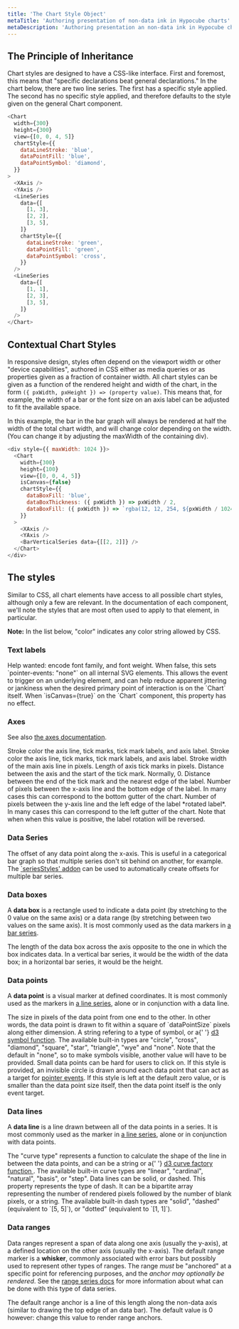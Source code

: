 ```yaml
---
title: 'The Chart Style Object'
metaTitle: 'Authoring presentation of non-data ink in Hypocube charts'
metaDescription: 'Authoring presentation an non-data ink in Hypocube charts'
---
```



## The Principle of Inheritance

Chart styles are designed to have a CSS-like interface. First and foremost, this means that "specific declarations beat general declarations." In the chart below, there are two line series. The first has a specific style applied. The second has no specific style applied, and therefore defaults to the style given on the general Chart component.

```javascript react-live=true
<Chart
  width={300}
  height={300}
  view={[0, 0, 4, 5]}
  chartStyle={{
    dataLineStroke: 'blue',
    dataPointFill: 'blue',
    dataPointSymbol: 'diamond',
  }}
>
  <XAxis />
  <YAxis />
  <LineSeries
    data={[
      [1, 3],
      [2, 2],
      [3, 5],
    ]}
    chartStyle={{
      dataLineStroke: 'green',
      dataPointFill: 'green',
      dataPointSymbol: 'cross',
    }}
  />
  <LineSeries
    data={[
      [1, 1],
      [2, 3],
      [3, 5],
    ]}
  />
</Chart>
```

## Contextual Chart Styles

In responsive design, styles often depend on the viewport width or other "device capabilities", authored in CSS either as media queries or as properties given as a fraction of container width. All chart styles can be given as a function of the rendered height and width of the chart, in the form `({ pxWidth, pxHeight }) => (property value)`. This means that, for example, the width of a bar or the font size on an axis label can be adjusted to fit the available space.

In this example, the bar in the bar graph will always be rendered at half the width of the total chart width, and will change color depending on the width. (You can change it by adjusting the maxWidth of the containing div).

```javascript react-live=true
<div style={{ maxWidth: 1024 }}>
  <Chart
    width={300}
    height={100}
    view={[0, 0, 4, 5]}
    isCanvas={false}
    chartStyle={{
      dataBoxFill: 'blue',
      dataBoxThickness: ({ pxWidth }) => pxWidth / 2,
      dataBoxFill: ({ pxWidth }) => `rgba(12, 12, 254, ${pxWidth / 1024})`,
    }}
  >
    <XAxis />
    <YAxis />
    <BarVerticalSeries data={[[2, 2]]} />
  </Chart>
</div>
```

## The styles

Similar to CSS, all chart elements have access to all possible chart styles, although only a few are relevant. In the documentation of each component, we'll note the styles that are most often used to apply to that element, in particular.

**Note:** In the list below, "color" indicates any color string allowed by CSS.

### Text labels

<PropDef name="fontSize" type="number" def="16">
  Help wanted: encode font family, and font weight.
</PropDef>
<PropDef name="svgPointerEvents" type="boolean" def="true">
  When false, this sets `pointer-events: "none"` on all internal SVG elements.
  This allows the event to trigger on an underlying element, and can help reduce
  apparent jittering or jankiness when the desired primary point of interaction
  is on the `Chart` itself. When `isCanvas={true}` on the `Chart` component,
  this property has no effect.
</PropDef>

### Axes

See also [the axes documentation](/basic-charts/3-axes/).

<PropDef name="axisColor" type="color" def="#666">
  Stroke color the axis line, tick marks, tick mark labels, and axis label.
</PropDef>
<PropDef name="axisColor" type="color" def="#666">
  Stroke color the axis line, tick marks, tick mark labels, and axis label.
</PropDef>
<PropDef name="axisStrokeWidth" type="number" def="2">
  Stroke width of the main axis line in pixels.
</PropDef>
<PropDef name="axisTickLength" type="number" def="10">
  Length of axis tick marks in pixels.
</PropDef>
<PropDef name="axisTickOffset" type="number" def="0">
  Distance between the axis and the start of the tick mark. Normally, 0.
</PropDef>
<PropDef name="axisTickLabelOffset" type="number" def="2">
  Distance between the end of the tick mark and the nearest edge of the label.
</PropDef>
<PropDef name="xAxisLabelPosition" type="number" def="46">
  Number of pixels between the x-axis line and the bottom edge of the label. In
  many cases this can correspond to the bottom gutter of the chart.
</PropDef>
<PropDef name="yAxisLabelPosition" type="number" def="-60">
  Number of pixels between the y-axis line and the left edge of the label
  *rotated label*. In many cases this can correspond to the left gutter of the
  chart. Note that when when this value is positive, the label rotation will be
  reversed.
</PropDef>

### Data Series

<PropDef name="seriesXOffset" type="number" def="0">
  The offset of any data point along the x-axis. This is useful in a categorical
  bar graph so that multiple series don't sit behind on another, for example.
  The <a href="/basic-charts/7-series-styles">`seriesStyles' addon</a> can be
  used to automatically create offsets for multiple bar series.
</PropDef>

### Data boxes

A <strong>data box</strong> is a rectangle used to indicate a data point (by
stretching to the 0 value on the same axis) or a data range (by stretching
between two values on the same axis). It is most commonly used as the data
markers in [a bar series](/basic-charts/4-bar-series/).

<PropDef name="dataBoxFill" type="color" def="#000"></PropDef>
<PropDef name="dataBoxStroke" type="color" def="#000"></PropDef>
<PropDef name="dataBoxStrokeWidth" type="number" def="0"></PropDef>
<PropDef name="dataBoxThickness" type="number" def="10">
  The length of the data box across the axis opposite to the one in which the
  box indicates data. In a vertical bar series, it would be the width of the
  data box; in a horizontal bar series, it would be the height.
</PropDef>

### Data points

A <strong>data point</strong> is a visual marker at defined
coordinates. It is most commonly used as the markers in [a line series](/basic-charts/5-line-series/), alone or in conjunction with a data line.

<PropDef name="dataPointSize" type="number" def="5">
  The size in pixels of the data point from one end to the other. In other
  words, the data point is drawn to fit within a square of `dataPointSize`
  pixels along either dimension.
</PropDef>
<PropDef name="dataPointSymbol" type="string | D3SymbolType" def="none">
  A string refering to a type of symbol, or a{' '}
  <a href="http://using-d3js.com/05_10_symbols.html">d3 symbol function</a>. The
  available built-in types are "circle", "cross", "diamond", "square", "star",
  "triangle", "wye" and "none". Note that the default in "none", so to make
  symbols visible, another value will have to be provided.
</PropDef>
<PropDef name="dataPointFill" type="color" def="#000"></PropDef>
<PropDef name="dataPointStroke" type="color" def="#000"></PropDef>
<PropDef name="dataPointStrokeWidth" type="number" def="0"></PropDef>
<PropDef name="dataPointMinTargetRadius" type="number" def="0">
  Small data points can be hard for users to click on. If this style is
  provided, an invisible circle is drawn around each data point that can act as
  a target for <a href="/interaction/1-pointer-events">pointer events</a>. If
  this style is left at the default zero value, or is smaller than the data
  point size itself, then the data point itself is the only event target.
</PropDef>

### Data lines

A <strong>data line</strong> is a line drawn between all of the data
points in a series. It is most commonly used as the marker in [a line series](/basic-charts/5-line-series/), alone or in conjunction with data points.

<PropDef name="dataLineCurveType" type="string | D3CurveFactory" def="linear">
  The "curve type" represents a function to calculate the shape of the line in
  between the data points, and can be a string or a{' '}
  <a href="http://using-d3js.com/05_04_curves.html">
    d3 curve factory function
  </a>
  . The available built-in curve types are "linear", "cardinal", "natural", "basis",
  or "step".
</PropDef>
<PropDef name="dataLineDashType" type="string | [number, number]" def="solid">
  Data lines can be solid, or dashed. This property represents the type of dash.
  It can be a bipartite array representing the number of rendered pixels
  followed by the number of blank pixels, or a string. The available built-in
  dash types are "solid", "dashed" (equivalent to `[5, 5]`), or "dotted"
  (equivalent to `[1, 1]`).
</PropDef>
<PropDef name="dataLineStroke" type="color" def="#000"></PropDef>
<PropDef name="dataLineStrokeWidth" type="number" def="1"></PropDef>

### Data ranges

Data ranges represent a span of data along one axis (usually the y-axis), at a defined location on the other axis (usually the x-axis). The default range marker is a <strong>whisker</strong>, commonly associated with error bars but possibly used to represent other types of ranges. The range _must_ be "anchored" at a specific point for referencing purposes, and the _anchor may optionally be rendered_. See the [range series docs](/basic-charts/6-range-series/) for more information about what can be done with this type of data series.

<PropDef name="dataRangeAnchorLength" type="number" def="0">
  The default range anchor is a line of this length along the non-data axis
  (similar to drawing the top edge of an data bar). The default value is 0
  however: change this value to render range anchors.
</PropDef>
<PropDef name="dataRangeAnchorStroke" type="color" def="#000"></PropDef>
<PropDef name="dataRangeAnchorStrokeWidth" type="number" def="2"></PropDef>
<PropDef name="dataWhiskerTopCapLength" type="number" def="10"></PropDef>
<PropDef name="dataWhiskerBottomCapLength" type="number" def="10"></PropDef>
<PropDef name="dataWhiskerStroke" type="color" def="#000"></PropDef>
<PropDef name="dataWhiskerStrokeWidth" type="number" def="2"></PropDef>
